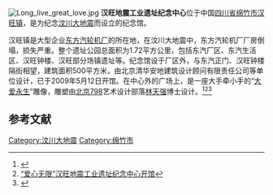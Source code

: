 [[File:Long_live_great_love.jpg|thumb]]
'''汉旺地震工业遗址纪念中心'''位于中国[[四川省|四川省]][[绵竹市|绵竹市]][[汉旺镇|汉旺镇]]，是为纪念[[汶川大地震|汶川大地震]]而设立的纪念馆。

汉旺镇是大型企业[[东方汽轮机厂|东方汽轮机厂]]的所在地，在汶川大地震中，东方汽轮机厂厂房倒塌，损失严重。整个遗址公园总面积为1.72平方公里，包括东汽厂区、东汽生活区、汉旺钟楼、汉旺部分场镇遗址等。纪念馆设于厂区外，与东汽正门、汉旺钟楼隔街相望，建筑面积500平方米，由北京清华安地建筑设计顾问有限责任公司等单位设计，已于2009年5月12日开馆。在中心外的广场上，是一座大手牵小手的“[[大爱永生|大爱永生]]”雕像，雕塑由[[北京798|北京798]]艺术设计部落[[林天强|林天强]]博士设计。<ref>{{Cite web |url=http://news.sina.com.cn/o/2009-05-13/062015615134s.shtml |title=数字纪念馆内 电子笔写下“汉旺不倒” |accessdate=2010-10-24 |archive-date=2011-12-08 |archive-url=https://web.archive.org/web/20111208023715/http://news.sina.com.cn/o/2009-05-13/062015615134s.shtml |dead-url=no }}</ref><ref>[http://help.mz.gov.cn/News_View.asp?NewsID=4293 “爱心无限”汉旺地震工业遗址纪念中心开馆]{{dead link|date=2018年3月 |bot=InternetArchiveBot |fix-attempted=yes }}</ref><ref>{{Cite web |url=http://news.sohu.com/20090228/n262520928.shtml |title=汉旺地震遗址公园将于汶川地震周年祭开馆 |access-date=2010-10-24 |archive-date=2014-05-05 |archive-url=https://web.archive.org/web/20140505080015/http://news.sohu.com/20090228/n262520928.shtml |dead-url=no }}</ref>

==参考文献==
{{reflist}}

{{汶川大地震}}
{{DEFAULTSORT:H汉}}
[[Category:汶川大地震|Category:汶川大地震]]
[[Category:绵竹市|Category:绵竹市]]